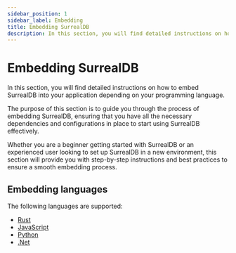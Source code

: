```yaml
---
sidebar_position: 1
sidebar_label: Embedding
title: Embedding SurrealDB
description: In this section, you will find detailed instructions on how to embed SurrealDB into your application depending on your programming language.
---
```


# Embedding SurrealDB

In this section, you will find detailed instructions on how to embed SurrealDB into your application depending on your programming language.

The purpose of this section is to guide you through the process of embedding SurrealDB, ensuring that you have all the necessary dependencies and configurations in place to start using SurrealDB effectively.

Whether you are a beginner getting started with SurrealDB or an experienced user looking to set up SurrealDB in a new environment, this section will provide you with step-by-step instructions and best practices to ensure a smooth embedding process.

## Embedding languages

The following languages are supported:

- [Rust](/docs/surrealdb/embedding/rust)
- [JavaScript](/docs/surrealdb/embedding/javascript)
- [Python](/docs/surrealdb/embedding/python)
- [.Net](/docs/surrealdb/embedding/dotnet)



